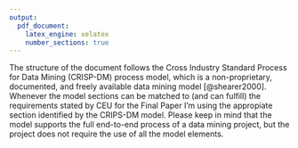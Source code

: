 ```yaml
---
output:
  pdf_document:
    latex_engine: xelatex
    number_sections: true
---
```



The structure of the document follows the Cross Industry Standard Process for Data Mining (CRISP-DM) process model, which is a non-proprietary, documented, and freely available data mining model [@shearer2000]. Whenever the model sections can be matched to (and can fulfill) the requirements stated by CEU for the Final Paper I'm using the appropiate section identified by the CRIPS-DM model. Please keep in mind that the model supports the full end-to-end process of a data mining project, but the project does not require the use of all the model elements.

